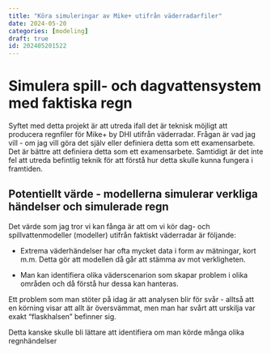 ```yaml
---
title: "Köra simuleringar av Mike+ utifrån väderradarfiler"
date: 2024-05-20
categories: [modeling]
draft: true
id: 202405201522
---
```


# Simulera spill- och dagvattensystem med faktiska regn

Syftet med detta projekt är att utreda ifall det är teknisk möjligt att producera regnfiler för Mike+ by DHI utifrån väderradar. Frågan är vad jag vill - om jag vill göra det själv eller definiera detta som ett examensarbete. Det är bättre att definiera detta som ett examensarbete. Samtidigt är det inte fel att utreda befintlig teknik för att förstå hur detta skulle kunna fungera i framtiden.

## Potentiellt värde - modellerna simulerar verkliga händelser och simulerade regn

Det värde som jag tror vi kan fånga är att om vi kör dag- och spillvattenmodeller (modeller) utifrån faktiskt väderradar är följande:

-   Extrema väderhändelser har ofta mycket data i form av mätningar, kort m.m. Detta gör att modellen då går att stämma av mot verkligheten.

-   Man kan identifiera olika väderscenarion som skapar problem i olika områden och då förstå hur dessa kan hanteras.

Ett problem som man stöter på idag är att analysen blir för svår - alltså att en körning visar att allt är översvämmat, men man har svårt att urskilja var exakt "flaskhalsen" befinner sig.

Detta kanske skulle bli lättare att identifiera om man körde många olika regnhändelser
